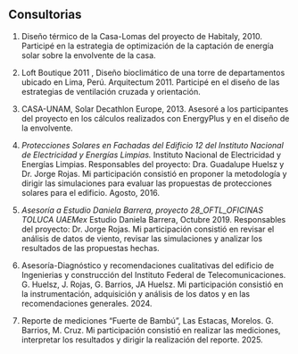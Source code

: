 ## Consultorias

1.  Diseño térmico de la Casa-Lomas del proyecto de Habitaly, 2010.
    Participé en la estrategia de optimización de la captación de
    energía solar sobre la envolvente de la casa.

2.  Loft Boutique 2011 , Diseño bioclimático de una torre de
    departamentos ubicado en Lima, Perú. Arquitectum 2011. Participé en
    el diseño de las estrategias de ventilación cruzada y orientación.

3.  CASA-UNAM, Solar Decathlon Europe, 2013. Asesoré a los participantes
    del proyecto en los cálculos realizados con EnergyPlus y en el
    diseño de la envolvente.

4.  *Protecciones Solares en Fachadas del Edificio 12 del Instituto
    Nacional de Electricidad y Energías Limpias.* Instituto Nacional de
    Electricidad y Energías Limpias. Responsables del proyecto: Dra.
    Guadalupe Huelsz y Dr. Jorge Rojas. Mi participación consistió en
    proponer la metodología y dirigir las simulaciones para evaluar las
    propuestas de protecciones solares para el edificio. Agosto, 2016.

5.  *Asesoría a Estudio Daniela Barrera, proyecto 28_OFTL_OFICINAS
    TOLUCA UAEMex* Estudio Daniela Barrera, Octubre 2019. Responsables
    del proyecto: Dr. Jorge Rojas. Mi participación consistió en revisar
    el análisis de datos de viento, revisar las simulaciones y analizar
    los resultados de las propuestas hechas.

6. Asesoría-Diagnóstico y recomendaciones cualitativas del edificio de Ingenierias
    y construcción del Instituto Federal de Telecomunicaciones. G. Huelsz, J. Rojas,
    G. Barrios, JA Huelsz. Mi participación consistió en la instrumentación, adquisición
    y análisis de los datos y en las recomendaciones generales. 2024.

7. Reporte de mediciones "Fuerte de Bambú", Las Estacas, Morelos. G. Barrios, M. Cruz.
    Mi participación consistió en realizar las mediciones, interpretar los resultados
    y dirigir la realización del reporte. 2025.
